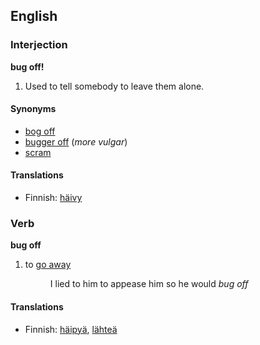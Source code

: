 ==English==
===Interjection===

'''bug off!'''

#{{context|informal|transitive}} Used to tell somebody to leave them alone.

====Synonyms====
*[[bog off]]
*[[bugger off]] (''more vulgar'')
*[[scram]]

====Translations====
{{trans-top|Used to tell somebody to leave them alone}}
*Finnish: [[häivy]]
{{trans-mid}}
{{trans-bottom}}

===Verb===

'''bug off'''

#{{context|informal|transitive}} to [[go away]]
#: I lied to him to appease him so he would ''bug off''

====Translations====
{{trans-top|go away}}
*Finnish: [[häipyä]], [[lähteä]]
{{trans-mid}}
{{trans-bottom}}